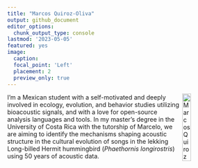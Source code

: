 ```yaml
---
title: "Marcos Quiroz-Oliva"
output: github_document
editor_options: 
  chunk_output_type: console
lastmod: '2023-05-05'
featured: yes
image:
  caption:
  focal_point: 'Left'
  placement: 2
  preview_only: true
---
```


<!-- README.md is generated from README.Rmd. Please edit that file -->

<img src="/post/marcos_quiroz.jpg" alt="Marcos Quiroz Oliva" align="right" width = "20%" height="20%"/>

I'm a Mexican student with a self-motivated and deeply involved in ecology, evolution, and behavior studies utilizing bioacoustic signals, and with a love for open-source analysis languages and tools. In my master's degree in the University of Costa Rica with the tutorship of Marcelo, we are aiming to identify the mechanisms shaping acoustic structure in the cultural evolution of songs in the lekking Long-billed Hermit hummingbird (_Phaethornis longirostris_) using 50 years of acoustic data.

&nbsp; 
